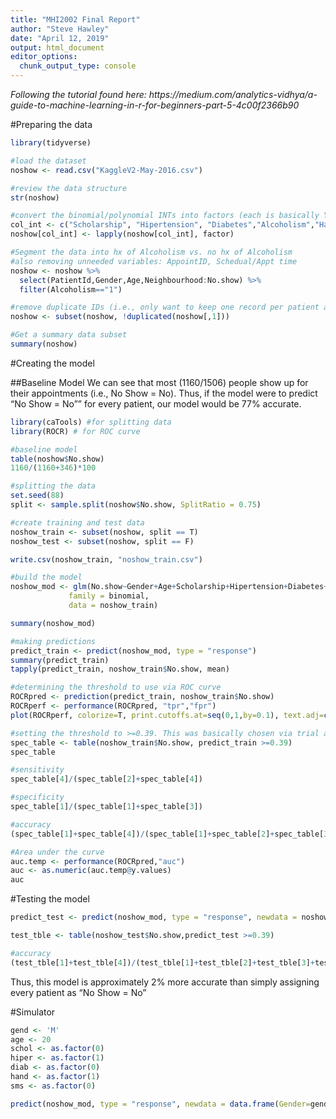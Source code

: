 ```yaml
---
title: "MHI2002 Final Report"
author: "Steve Hawley"
date: "April 12, 2019"
output: html_document
editor_options: 
  chunk_output_type: console
---
```

*Following the tutorial found here: https://medium.com/analytics-vidhya/a-guide-to-machine-learning-in-r-for-beginners-part-5-4c00f2366b90*


#Preparing the data 

```r
library(tidyverse)

#load the dataset
noshow <- read.csv("KaggleV2-May-2016.csv")

#review the data structure
str(noshow)

#convert the binomial/polynomial INTs into factors (each is basically Y/N)
col_int <- c("Scholarship", "Hipertension", "Diabetes","Alcoholism","Handcap","SMS_received")
noshow[col_int] <- lapply(noshow[col_int], factor)

#Segment the data into hx of Alcoholism vs. no hx of Alcoholism 
#also removing unneeded variables: AppointID, Schedual/Appt time
noshow <- noshow %>% 
  select(PatientId,Gender,Age,Neighbourhood:No.show) %>% 
  filter(Alcoholism=="1") 

#remove duplicate IDs (i.e., only want to keep one record per patient and not their entire appt hx)
noshow <- subset(noshow, !duplicated(noshow[,1]))

#Get a summary data subset
summary(noshow)

```

#Creating the model

##Baseline Model
We can see that most (1160/1506) people show up for their appointments (i.e., No Show = No). Thus, if the model were to predict "No Show = No"" for every patient, our model would be 77% accurate. 

```r
library(caTools) #for splitting data
library(ROCR) # for ROC curve

#baseline model
table(noshow$No.show)
1160/(1160+346)*100

#splitting the data
set.seed(88)
split <- sample.split(noshow$No.show, SplitRatio = 0.75)

#create training and test data
noshow_train <- subset(noshow, split == T)
noshow_test <- subset(noshow, split == F)

write.csv(noshow_train, "noshow_train.csv")

#build the model
noshow_mod <- glm(No.show~Gender+Age+Scholarship+Hipertension+Diabetes+Handcap+SMS_received,
             family = binomial,
             data = noshow_train)

summary(noshow_mod)

#making predictions
predict_train <- predict(noshow_mod, type = "response")
summary(predict_train)
tapply(predict_train, noshow_train$No.show, mean)

#determining the threshold to use via ROC curve
ROCRpred <- prediction(predict_train, noshow_train$No.show)
ROCRperf <- performance(ROCRpred, "tpr","fpr")
plot(ROCRperf, colorize=T, print.cutoffs.at=seq(0,1,by=0.1), text.adj=c(-0.2,1.7))

#setting the threshold to >=0.39. This was basically chosen via trial and error looking for the highest accuracy
spec_table <- table(noshow_train$No.show, predict_train >=0.39)
spec_table

#sensitivity
spec_table[4]/(spec_table[2]+spec_table[4])

#specificity
spec_table[1]/(spec_table[1]+spec_table[3])

#accuracy
(spec_table[1]+spec_table[4])/(spec_table[1]+spec_table[2]+spec_table[3]+spec_table[4])

#Area under the curve
auc.temp <- performance(ROCRpred,"auc")
auc <- as.numeric(auc.temp@y.values)
auc

```
#Testing the model


```r
predict_test <- predict(noshow_mod, type = "response", newdata = noshow_test)

test_tble <- table(noshow_test$No.show,predict_test >=0.39)

#accuracy
(test_tble[1]+test_tble[4])/(test_tble[1]+test_tble[2]+test_tble[3]+test_tble[4])

```
Thus, this model is approximately 2% more accurate than simply assigning every patient as "No Show = No"

#Simulator
```r
gend <- 'M'
age <- 20
schol <- as.factor(0)
hiper <- as.factor(1)
diab <- as.factor(0)
hand <- as.factor(1)
sms <- as.factor(0)

predict(noshow_mod, type = "response", newdata = data.frame(Gender=gend,Age=age,Scholarship=schol,Hipertension=hiper,Diabetes=diab,Handcap=hand,SMS_received=sms))



```